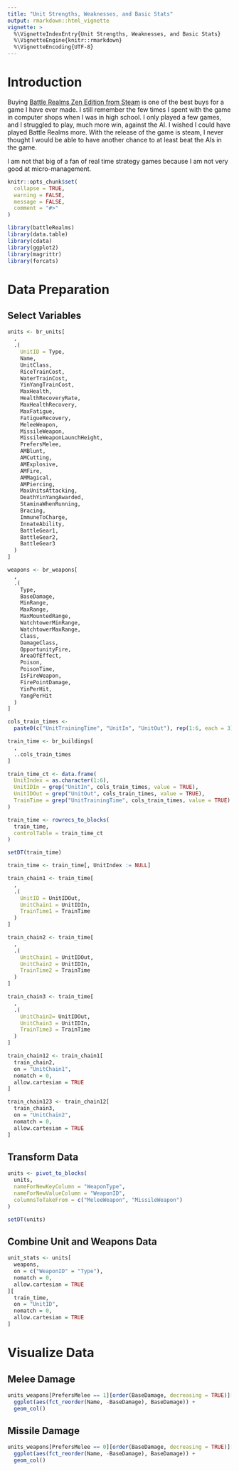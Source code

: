 ```yaml
---
title: "Unit Strengths, Weaknesses, and Basic Stats"
output: rmarkdown::html_vignette
vignette: >
  %\VignetteIndexEntry{Unit Strengths, Weaknesses, and Basic Stats}
  %\VignetteEngine{knitr::rmarkdown}
  %\VignetteEncoding{UTF-8}
---
```


# Introduction

Buying [Battle Realms Zen Edition from Steam](https://store.steampowered.com/app/1025600/Battle_Realms_Zen_Edition/) is one of the best buys for a game I have ever made. I still remember the few times I spent with the game in computer shops when I was in high school. I only played a few games, and I struggled to play, much more win, against the AI. I wished I could have played Battle Realms more. With the release of the game is steam, I never thought I would be able to have another chance to at least beat the AIs in the game. 

I am not that big of a fan of real time strategy games because I am not very good at micro-management.

```r

knitr::opts_chunk$set(
  collapse = TRUE,
  warning = FALSE,
  message = FALSE,
  comment = "#>"
)

library(battleRealms)
library(data.table)
library(cdata)
library(ggplot2)
library(magrittr)
library(forcats)

```

# Data Preparation

## Select Variables

```r

units <- br_units[
  ,
  .(
    UnitID = Type,
    Name,
    UnitClass,
    RiceTrainCost,
    WaterTrainCost,
    YinYangTrainCost,
    MaxHealth,
    HealthRecoveryRate,
    MaxHealthRecovery,
    MaxFatigue,
    FatigueRecovery,
    MeleeWeapon,
    MissileWeapon,
    MissileWeaponLaunchHeight,
    PrefersMelee,
    AMBlunt, 
    AMCutting, 
    AMExplosive,
    AMFire,
    AMMagical,
    AMPiercing,
    MaxUnitsAttacking,
    DeathYinYangAwarded,
    StaminaWhenRunning,
    Bracing,
    ImmuneToCharge,
    InnateAbility,
    BattleGear1,
    BattleGear2,
    BattleGear3
  )
]

weapons <- br_weapons[
  ,
  .(
    Type,
    BaseDamage,
    MinRange,
    MaxRange,
    MaxMountedRange,
    WatchtowerMinRange,
    WatchtowerMaxRange,
    Class,
    DamageClass,
    OpportunityFire,
    AreaOfEffect,
    Poison,
    PoisonTime,
    IsFireWeapon,
    FirePointDamage,
    YinPerHit,
    YangPerHit
  )
]

cols_train_times <- 
  paste0(c("UnitTrainingTime", "UnitIn", "UnitOut"), rep(1:6, each = 3))

train_time <- br_buildings[
  ,
  ..cols_train_times
]

train_time_ct <- data.frame(
  UnitIndex = as.character(1:6),
  UnitIDIn = grep("UnitIn", cols_train_times, value = TRUE),
  UnitIDOut = grep("UnitOut", cols_train_times, value = TRUE),
  TrainTime = grep("UnitTrainingTime", cols_train_times, value = TRUE)
)

train_time <- rowrecs_to_blocks(
  train_time,
  controlTable = train_time_ct
)

setDT(train_time)

train_time <- train_time[, UnitIndex := NULL]

train_chain1 <- train_time[
  ,
  .(
    UnitID = UnitIDOut,
    UnitChain1 = UnitIDIn,
    TrainTime1 = TrainTime
  )
]

train_chain2 <- train_time[
  ,
  .(
    UnitChain1 = UnitIDOut,
    UnitChain2 = UnitIDIn,
    TrainTime2 = TrainTime
  )
]

train_chain3 <- train_time[
  ,
  .(
    UnitChain2= UnitIDOut,
    UnitChain3 = UnitIDIn,
    TrainTime3 = TrainTime
  )
]

train_chain12 <- train_chain1[
  train_chain2,
  on = "UnitChain1", 
  nomatch = 0,
  allow.cartesian = TRUE
]

train_chain123 <- train_chain12[
  train_chain3,
  on = "UnitChain2", 
  nomatch = 0,
  allow.cartesian = TRUE
]

```

## Transform Data

```r

units <- pivot_to_blocks(
  units,
  nameForNewKeyColumn = "WeaponType",
  nameForNewValueColumn = "WeaponID",
  columnsToTakeFrom = c("MeleeWeapon", "MissileWeapon")
)

setDT(units)

```

## Combine Unit and Weapons Data

```r

unit_stats <- units[
  weapons,
  on = c("WeaponID" = "Type"),
  nomatch = 0,
  allow.cartesian = TRUE
][
  train_time,
  on = "UnitID",
  nomatch = 0,
  allow.cartesian = TRUE
]

```

# Visualize Data

## Melee Damage

```r

units_weapons[PrefersMelee == 1][order(BaseDamage, decreasing = TRUE)][1:10] %>%
  ggplot(aes(fct_reorder(Name, -BaseDamage), BaseDamage)) + 
  geom_col()

```

## Missile Damage

```r

units_weapons[PrefersMelee == 0][order(BaseDamage, decreasing = TRUE)][1:10] %>%
  ggplot(aes(fct_reorder(Name, -BaseDamage), BaseDamage)) + 
  geom_col()

```
